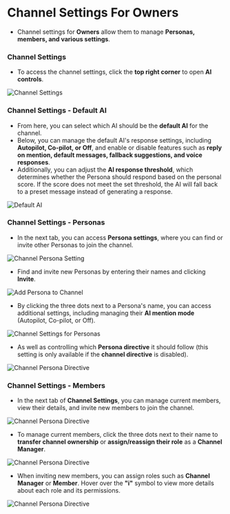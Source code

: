 # Channel Settings For Owners

- Channel settings for **Owners** allow them to manage **Personas, members, and various settings**.

### Channel Settings

- To access the channel settings, click the **top right corner** to open **AI controls**.

![Channel Settings](/images/channel13.png)


### Channel Settings - Default AI

- From here, you can select which AI should be the **default AI** for the channel.
- Below, you can manage the default AI's response settings, including **Autopilot, Co-pilot, or Off**, and enable or disable features such as **reply on mention, default messages, fallback suggestions, and voice responses**.  
- Additionally, you can adjust the **AI response threshold**, which determines whether the Persona should respond based on the personal score. If the score does not meet the set threshold, the AI will fall back to a preset message instead of generating a response.

![Default AI](/images/channel14.png)

### Channel Settings - Personas

- In the next tab, you can access **Persona settings**, where you can find or invite other Personas to join the channel.

![Channel Persona Setting](/images/channel15.png)

- Find and invite new Personas by entering their names and clicking **Invite**.

![Add Persona to Channel](/images/channel16.png)

- By clicking the three dots next to a Persona's name, you can access additional settings, including managing their **AI mention mode** (Autopilot, Co-pilot, or Off).  

![Channel Settings for Personas](/images/channel17.png)

- As well as controlling which **Persona directive** it should follow (this setting is only available if the **channel directive** is disabled).

![Channel Persona Directive](/images/channel18.png)

### Channel Settings - Members

- In the next tab of **Channel Settings**, you can manage current members, view their details, and invite new members to join the channel.

![Channel Persona Directive](/images/channel19.png)

- To manage current members, click the three dots next to their name to **transfer channel ownership** or **assign/reassign their role** as a **Channel Manager**.

![Channel Persona Directive](/images/channel20.png)

- When inviting new members, you can assign roles such as **Channel Manager** or **Member**. Hover over the **"i"** symbol to view more details about each role and its permissions.

![Channel Persona Directive](/images/channel21.png)











